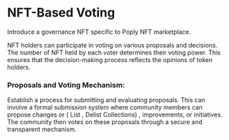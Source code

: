 # NFT-Based Voting 

Introduce a governance NFT specific to Poply NFT marketplace.

 NFT holders can participate in voting on various proposals and decisions. The number of NFT held by each voter determines their voting power. This ensures that the decision-making process reflects the opinions of token holders.

 ### Proposals and Voting Mechanism: 
 Establish a process for submitting and evaluating proposals. This can involve a formal submission system where community members can propose changes or ( List , Delist Collections) , improvements, or initiatives. The community then votes on these proposals through a secure and transparent mechanism.
